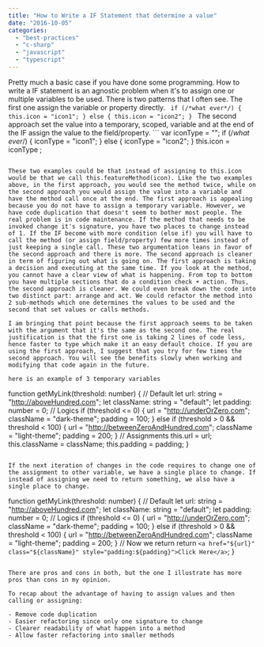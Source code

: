 ```yaml
---
title: "How to Write a IF Statement that determine a value"
date: "2016-10-05"
categories: 
  - "best-practices"
  - "c-sharp"
  - "javascript"
  - "typescript"
---
```


Pretty much a basic case if you have done some programming. How to write a IF statement is an agnostic problem when it's to assign one or multiple variables to be used. There is two patterns that I often see. The first one assign the variable or property directly. ``` 
 if (/*what ever*/) { this.icon = "icon1"; } else { this.icon = "icon2"; } 
```  The second approach set the value into a temporary, scoped, variable and at the end of the IF assign the value to the field/property. ``` 
 var iconType = ""; if (/*what ever*/) { iconType = "icon1"; } else { iconType = "icon2"; } this.icon = iconType ; 
``` 

These two examples could be that instead of assigning to this.icon would be that we call this.featureMethod(icon). Like the two examples above, in the first approach, you would see the method twice, while on the second approach you would assign the value into a variable and have the method call once at the end. The first approach is appealing because you do not have to assign a temporary variable. However, we have code duplication that doesn't seem to bother most people. The real problem is in code maintenance. If the method that needs to be invoked change it's signature, you have two places to change instead of 1. If the IF become with more condition (else if) you will have to call the method (or assign field/property) few more times instead of just keeping a single call. These two argumentation leans in favor of the second approach and there is more. The second approach is cleaner in term of figuring out what is going on. The first approach is taking a decision and executing at the same time. If you look at the method, you cannot have a clear view of what is happening. From top to bottom you have multiple sections that do a condition check + action. Thus, the second approach is cleaner. We could even break down the code into two distinct part: arrange and act. We could refactor the method into 2 sub-methods which one determines the values to be used and the second that set values or calls methods.

I am bringing that point because the first approach seems to be taken with the argument that it's the same as the second one. The real justification is that the first one is taking 2 lines of code less, hence faster to type which make it an easy default choice. If you are using the first approach, I suggest that you try for few times the second approach. You will see the benefits slowly when working and modifying that code again in the future.

here is an example of 3 temporary variables

``` 
 function getMyLink(threshold: number) { // Default let url: string = "http://aboveHundred.com"; let className: string = "default"; let padding: number = 0; // Logics if (threshold <= 0) { url = "http://underOrZero.com"; className = "dark-theme"; padding = 100; } else if (threshold > 0 && threshold < 100) { url = "http://betweenZeroAndHundred.com"; className = "light-theme"; padding = 200; } // Assignments this.url = url; this.className = className; this.padding = padding; } 
``` 

If the next iteration of changes in the code requires to change one of the assignment to other variable, we have a single place to change. If instead of assigning we need to return something, we also have a single place to change.

``` 
 function getMyLink(threshold: number) { // Default let url: string = "http://aboveHundred.com"; let className: string = "default"; let padding: number = 0; // Logics if (threshold <= 0) { url = "http://underOrZero.com"; className = "dark-theme"; padding = 100; } else if (threshold > 0 && threshold < 100) { url = "http://betweenZeroAndHundred.com"; className = "light-theme"; padding = 200; } // Now we return return `<a href="${url}" class="${className}" style="padding:${padding}">Click Here</a>`; } 
```  In term of flexibility, you may have to define these variables but the code is structured to be well resistant to future changes. Also, when a function requires a lot of assignation, it is often a case that the method will be long. It means that it's even harder to have an idea of what is going on if assignations are done all over the function. I strongly believe that while assigning a long list of variables can be cumbersome that assigning them directly to several places reduce the readability and introduce more error (like forgetting one assignment in a specific case which keep an old assignment).

There are pros and cons in both, but the one I illustrate has more pros than cons in my opinion.

To recap about the advantage of having to assign values and then calling or assigning:

- Remove code duplication
- Easier refactoring since only one signature to change
- Clearer readability of what happen into a method
- Allow faster refactoring into smaller methods
